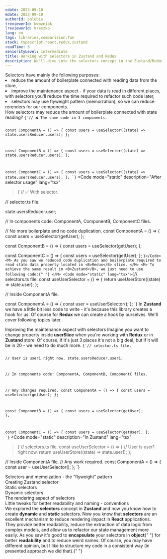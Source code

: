 ```yaml
---
cdate: 2023-09-10
mdate: 2023-09-10
authorId: polubis
treviewerId: kwozniak
lreviewerId: kreszko
lang: en
tags: libraries,comparision,fun
stack: typescript,react,redux,zustand
readTime: 6
seniorityLevel: intermediate
title: Working with selectors in Zustand and Redux
description: We'll dive into the selectors concept in the Zustand/Redux libraries and explore the different use cases for dynamic and static selectors.
---
```


<Prelude label="Why do we need selectors?">
  <M>Selectors have mainly the following purposes: </M>
  <L>
    <Li>
      reduce the amount of boilerplate connected with reading data from the
      store,
    </Li>
    <Li>
      improve the maintenance aspect - if your data is read in different places,
      with selectors you'll reduce the time required to refactor such code
      later,
    </Li>
    <Li>
      selectors may use flyweight pattern (memoization), so we can reduce
      rerenders for our components.
    </Li>
  </L>
</Prelude>

<Section>
  <XL>
    How selectors may reduce the amount of boilerplate connected with state
    reading?
  </XL>
  <Code
    description="Before selector usage"
    mode="static"
    lang="tsx"
  >{`// ❌ The same code in 3 components.
 
const ComponentA = () => {
  const users = useSelector((state) => state.usersReducer.users);
};
 
const ComponentB = () => {
  const users = useSelector((state) => state.usersReducer.users);
};
 
const ComponentC = () => {
  const users = useSelector((state) => state.usersReducer.users);
};
`}</Code>
  <Code
    mode="static"
    description="After selector usage"
    lang="tsx"
  >{`// ✅ With selector.
 
// selector.ts file.
 
  state.usersReducer.user;
 
// In components code: ComponentA, ComponentB, ComponentC files.
 
// No more boilerplate and no code duplication.
const ComponentA = () => { 
  const users = useSelector(getUser);
};
 
const ComponentB = () => {
  const users = useSelector(getUser);
};
 
const ComponentC = () => {
  const users = useSelector(getUser);
};
`}</Code>
  <M>
    As you saw we reduced code duplication and boilerplate required to read
    state data property located in <B>Redux</B> slice.
  </M>
  <M>
    To achieve the same result in <B>Zustand</B>, we just need to use following
    code:{" "}
  </M>
  <Code mode="static" lang="tsx">{`// selectors.ts file.
const useUserSelector = () => {
  return useUserStore((state) => state.user);
};
 
// Inside ComponentA file.
 
const ComponentA = () => {
  const user = useUserSelector();
};
`}</Code>
  <M>
    In <B>Zustand</B> we have a little bit less code to write - it's because
    this library creates a hook for us. Of course for <B>Redux</B> we can create
    a hook by ourselves. We'll cover following topics later.
  </M>
</Section>

<Section>
  <XL>Improving the maintenance aspect with selectors</XL>
  <M>
    Imagine you want to change property inside <B>userSlice</B> when you're
    working with <B>Redux</B> or in <B>Zustand</B> store. Of course, if it's
    just 3 places it's not a big deal, but if it will be in 20 - we need to do
    much more.
  </M>
  <Code mode="static" description="In Redux" lang="tsx">{`// selector.ts file.
 
// User is user1 right now.
  state.usersReducer.user1;
 
// In components code: ComponentA, ComponentB, ComponentC files.
 
// Any changes required.
const ComponentA = () => {
  const users = useSelector(getUser);
};
 
const ComponentB = () => {
  const users = useSelector(getUser);
};
 
const ComponentC = () => {
  const users = useSelector(getUser);
};
`}</Code>
  <Code
    mode="static"
    description="In Zustand"
    lang="tsx"
  >{`// selectors.ts file.
const useUserSelector = () => {
  // User is user1 right now.
  return useUserStore((state) => state.user1);
};
  
// Inside ComponentA file.
// Any work required.
const ComponentA = () => {
  const user = useUserSelector();
};
`}</Code>
</Section>

<Section>
  <XL>Selectors and memoization - the "flyweight" pattern</XL>
</Section>

<Section>
  <XL>Creating Zustand selector</XL>
  <M>

  </M>
</Section>

<Section>
  <XL>Static selectors</XL>
  <M>

  </M>
</Section>

<Section>
  <XL>Dynamic selectors</XL>
  <M>

  </M>
</Section>

<Section>
  <XL>The rendering aspect of selectors</XL>
  <M>

  </M>
</Section>

<Section>
  <XL>Little tweaks for better readability and naming - conventions</XL>
  <M>

  </M>
</Section>

<Summary label="Conclusions and thoughts">
  <M>
    We explored the <B>selectors</B> concept in <B>Zustand</B> and now you know
    how to create <B>dynamic</B> and <B>static</B> selectors.
  </M>
  <M>
    Now you know that <B>selectors</B> are an excellent mechanism to reduce
    rendering impact in <B>React</B> applications. They provide better
    readability, reduce the extraction of data logic from complex models, and
    allow us to refactor our state management more easily.
  </M>
  <M>
    As you saw it's good to <B>encapsulate</B> your selectors in <B>object</B>{" "}
    for better <B>readability</B> and to reduce weird names. Of course, you may
    have different opinion, but I like to structure my code in a consistent way
    (in presented approach we did that).{" "}
  </M>
</Summary>
